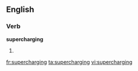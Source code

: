 ==English==

===Verb===
'''supercharging'''

# {{present participle of|[[supercharge]]}}

[[fr:supercharging]]
[[ta:supercharging]]
[[vi:supercharging]]